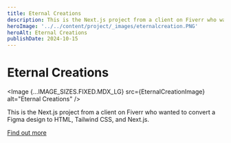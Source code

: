 ```yaml
---
title: Eternal Creations
description: This is the Next.js project from a client on Fiverr who wanted to convert a Figma design to HTML, Tailwind CSS, and Next.js.
heroImage: '../../content/project/_images/eternalcreation.PNG'
heroAlt: Eternal Creations
publishDate: 2024-10-15
---
```





# Eternal Creations

<Image {...IMAGE_SIZES.FIXED.MDX_LG} src={EternalCreationImage} alt="Eternal Creations" />

This is the Next.js project from a client on Fiverr who wanted to convert a Figma design to HTML, Tailwind CSS, and Next.js.

[Find out more](https://eternalcreations.games/)
